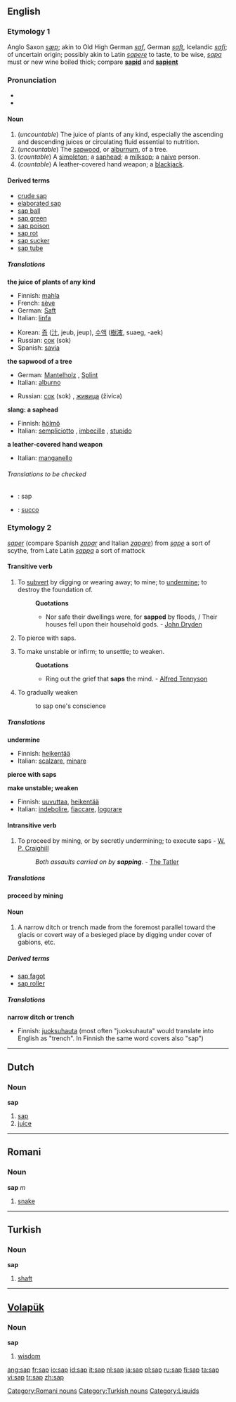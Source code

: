 ==English==
===Etymology 1===
Anglo Saxon ''[[sæp]]''; akin to Old High German ''[[saf]]'', German ''[[saft]]'', Icelandic ''[[safi]]''; of uncertain origin; possibly akin to Latin ''[[sapere]]'' to taste, to be wise, ''[[sapa]]'' must or new wine boiled thick; compare '''[[sapid]]''' and '''[[sapient]]'''

===Pronunciation===
*{{IPA|/sæp/}}
*{{rhymes|æp}}

====Noun====
{{en-noun-both}}

#(''uncountable'') The juice of plants of any kind, especially the ascending and descending juices or circulating fluid essential to nutrition.
#(''uncountable'') The [[sapwood]], or [[alburnum]], of a tree.
#(''countable'') {{slang}} A [[simpleton]]; a [[saphead]]; a [[milksop]]; a [[naive]] person.
#(''countable'') A leather-covered hand weapon; a [[blackjack]].

====Derived terms====
*[[crude sap]]
*[[elaborated sap]]
*[[sap ball]]
*[[sap green]]
*[[sap poison]]
*[[sap rot]]
*[[sap sucker]]
*[[sap tube]]
<!-- from Webster 1913:
=====Derived terms=====
*'''[[Sap ball]]''', ''{{botany}}:'' any large fungus of the genus ''[[Polyporus]]''
*'''[[Sap green]]:''' a dull light green pigment prepared from the juice of the ripe berries of the ''[[Rhamnus catharticus]]'', or [[buckthorn]]. It is used especially by water-color artists
*'''[[Sap rot]]:''' the dry rot. See under [[dry]]
*'''[[Sap sucker]],''' ''(Zoölogy):'' any one of several species of small American [[woodpeckers]] of the genus ''[[Sphyrapicus]]'', especially the yellow-bellied woodpecker ''[[Sphyrapicus varius]]'' of the Eastern United States. They are so named because they puncture the bark of trees and feed upon the sap. The name is loosely applied to other woodpeckers
*'''[[Sap tube]],''' ''{{botany}}:'' a vessel that conveys sap
-->

=====Translations=====
'''the juice of plants of any kind'''
{{top}}
*Finnish: [[mahla]]
*French: [[sève]] {{f}}
*German: [[Saft]] {{m}}
*Italian: [[linfa]] {{f}}
{{mid}}
*Korean: [[즙]] ([[汁]], jeub, jeup), [[수액]] ([[樹液]], suaeg, -aek) 
*Russian: [[сок]] (sok) {{m}} 
*Spanish: [[savia]] 
{{bottom}}

'''the sapwood of a tree'''
{{top}}
*German: [[Mantelholz]] {{n}}, [[Splint]] {{m}}
*Italian: [[alburno]] {{m}}
{{mid}}
*Russian: [[сок]] (sok) {{m}}, [[живица]] (živíca) {{f}}
{{bottom}}

'''slang: a saphead'''
{{top}}
*Finnish: [[hölmö]]
*Italian: [[sempliciotto]] {{m}}, [[imbecille]] {{m}}, [[stupido]] {{m}} 
{{mid}}
{{bottom}}

'''a leather-covered hand weapon'''
{{top}}
*Italian: [[manganello]] {{m}}
{{mid}}
{{bottom}}

======Translations to be checked======
{{checktrans}}

*{{ttbc|Dutch}}: sap {{n}}
*{{ttbc|Interlingua}}: [[succo]]

===Etymology 2===
{{F.}} ''[[saper]]'' (compare Spanish ''[[zapar]]'' and Italian ''[[zapare]]'') from ''[[sape]]'' a sort of scythe, from Late Latin ''[[sappa]]'' a sort of mattock

====Transitive verb====
{{en-verb|sap|p|ing}}

# To [[subvert]] by digging or wearing away; to mine; to [[undermine]]; to destroy the foundation of.
#:'''Quotations'''
#:*Nor safe their dwellings were, for '''sapped''' by floods, / Their houses fell upon their household gods. - [[w:John Dryden|John Dryden]]
#{{military}} To pierce with saps.
# To make unstable or infirm; to unsettle; to weaken.
#:'''Quotations'''
#:*Ring out the grief that '''saps''' the mind. - [[w:Alfred Tennyson|Alfred Tennyson]]
# To gradually weaken
#:to sap one's conscience

=====Translations=====

'''undermine'''
{{top}}
*Finnish: [[heikentää]]
*Italian: [[scalzare]], [[minare]]
{{mid}}
{{bottom}}

'''pierce with saps'''
{{top}}
{{mid}}
{{bottom}}

'''make unstable; weaken'''
{{top}}
*Finnish: [[uuvuttaa]], [[heikentää]]
*Italian: [[indebolire]], [[fiaccare]], [[logorare]]
{{mid}}
{{bottom}}

====Intransitive verb====
{{en-verb|sap|p|ing}}

# To proceed by mining, or by secretly undermining; to execute saps - [[W. P. Craighill]]
#: ''Both assaults carried on by '''sapping'''''. - [[The Tatler]]

=====Translations=====

'''proceed by mining'''
{{top}}
{{mid}}
{{bottom}}

====Noun====
{{en-noun}}

#{{military}} A narrow ditch or trench made from the foremost parallel toward the glacis or covert way of a besieged place by digging under cover of gabions, etc.

=====Derived terms=====
*[[sap fagot]]
*[[sap roller]]
<!--From Webster 1913:
*'''Sap fagot,''' ''(Military):'' a [[fascine]] about three feet long, used in sapping, to close the crevices between the [[gabions]] before the [[parapet]] is made
*'''Sap roller,''' ''(Military):'' a large [[gabion]], six or seven feet long, filled with [[fascine]]s, which the sapper sometimes rolls along before him for protection from the fire of an enemy.
-->

=====Translations=====

'''narrow ditch or trench'''
{{top}}
*Finnish: [[juoksuhauta]] (most often "juoksuhauta" would translate into English as "trench". In Finnish the same word covers also "sap") 
{{mid}}
{{bottom}}

----

==Dutch==
===Noun===
'''sap''' {{n}}

#[[sap#English|sap]]
#[[juice]]

----

==Romani==

===Noun===
'''sap''' ''m''

# [[snake]]

[[Category:Romani nouns]]

----

==Turkish==
===Noun===
'''sap'''

#[[shaft]]

[[Category:Turkish nouns]]

----

==[[Volapük]]==
===Noun===
'''sap'''

#[[wisdom]]

[[Category:Liquids]]

[[ang:sap]]
[[fr:sap]]
[[io:sap]]
[[id:sap]]
[[it:sap]]
[[nl:sap]]
[[ja:sap]]
[[pl:sap]]
[[ru:sap]]
[[fi:sap]]
[[ta:sap]]
[[vi:sap]]
[[tr:sap]]
[[zh:sap]]